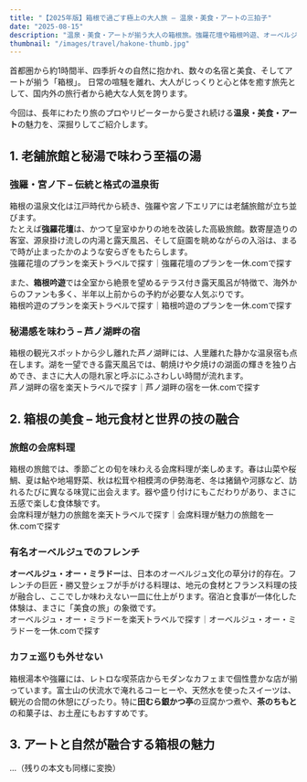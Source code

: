 ```yaml
---
title: "【2025年版】箱根で過ごす極上の大人旅 – 温泉・美食・アートの三拍子"
date: "2025-08-15"
description: "温泉・美食・アートが揃う大人の箱根旅。強羅花壇や箱根吟遊、オーベルジュ・オー・ミラドーなど、魅力的な宿とスポットを紹介します。"
thumbnail: "/images/travel/hakone-thumb.jpg"
---
```


首都圏から約1時間半、四季折々の自然に抱かれ、数々の名宿と美食、そしてアートが揃う「箱根」。
日常の喧騒を離れ、大人がじっくりと心と体を癒す旅先として、国内外の旅行者から絶大な人気を誇ります。

今回は、長年にわたり旅のプロやリピーターから愛され続ける**温泉・美食・アート**の魅力を、深掘りしてご紹介します。

## 1. 老舗旅館と秘湯で味わう至福の湯

### 強羅・宮ノ下 – 伝統と格式の温泉街
箱根の温泉文化は江戸時代から続き、強羅や宮ノ下エリアには老舗旅館が立ち並びます。  
たとえば**強羅花壇**は、かつて皇室ゆかりの地を改装した高級旅館。数寄屋造りの客室、源泉掛け流しの内湯と露天風呂、そして庭園を眺めながらの入浴は、まるで時が止まったかのような安らぎをもたらします。  
<AffiliateLink id="rakuten-travel">強羅花壇のプランを楽天トラベルで探す</AffiliateLink>｜<AffiliateLink id="ikkyu-gorakadan">強羅花壇のプランを一休.comで探す</AffiliateLink>

また、**箱根吟遊**では全室から絶景を望めるテラス付き露天風呂が特徴で、海外からのファンも多く、半年以上前からの予約が必要な人気ぶりです。  
<AffiliateLink id="rakuten-travel">箱根吟遊のプランを楽天トラベルで探す</AffiliateLink>｜<AffiliateLink id="ikkyu">箱根吟遊のプランを一休.comで探す</AffiliateLink>

### 秘湯感を味わう – 芦ノ湖畔の宿
箱根の観光スポットから少し離れた芦ノ湖畔には、人里離れた静かな温泉宿も点在します。湖を一望できる露天風呂では、朝焼けや夕焼けの湖面の輝きを独り占めでき、まさに大人の隠れ家と呼ぶにふさわしい時間が流れます。  
<AffiliateLink id="rakuten-travel">芦ノ湖畔の宿を楽天トラベルで探す</AffiliateLink>｜<AffiliateLink id="ikkyu">芦ノ湖畔の宿を一休.comで探す</AffiliateLink>

## 2. 箱根の美食 – 地元食材と世界の技の融合

### 旅館の会席料理
箱根の旅館では、季節ごとの旬を味わえる会席料理が楽しめます。春は山菜や桜鯛、夏は鮎や地場野菜、秋は松茸や相模湾の伊勢海老、冬は猪鍋や河豚など、訪れるたびに異なる味覚に出会えます。器や盛り付けにもこだわりがあり、まさに五感で楽しむ食体験です。  
<AffiliateLink id="rakuten-travel">会席料理が魅力の旅館を楽天トラベルで探す</AffiliateLink>｜<AffiliateLink id="ikkyu">会席料理が魅力の旅館を一休.comで探す</AffiliateLink>

### 有名オーベルジュでのフレンチ
**オーベルジュ・オー・ミラドー**は、日本のオーベルジュ文化の草分け的存在。フレンチの巨匠・勝又登シェフが手がける料理は、地元の食材とフランス料理の技が融合し、ここでしか味わえない一皿に仕上がります。宿泊と食事が一体化した体験は、まさに「美食の旅」の象徴です。  
<AffiliateLink id="rakuten-travel">オーベルジュ・オー・ミラドーを楽天トラベルで探す</AffiliateLink>｜<AffiliateLink id="ikkyu">オーベルジュ・オー・ミラドーを一休.comで探す</AffiliateLink>

### カフェ巡りも外せない
箱根湯本や強羅には、レトロな喫茶店からモダンなカフェまで個性豊かな店が揃っています。富士山の伏流水で淹れるコーヒーや、天然水を使ったスイーツは、観光の合間の休憩にぴったり。特に**田むら銀かつ亭**の豆腐かつ煮や、**茶のちもと**の和菓子は、お土産にもおすすめです。

## 3. アートと自然が融合する箱根の魅力
...（残りの本文も同様に変換）

